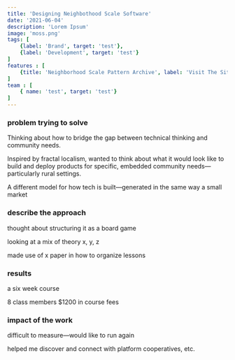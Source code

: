 ```yaml
---
title: 'Designing Neighbothood Scale Software'
date: '2021-06-04'
description: 'Lorem Ipsum'
image: 'moss.png'
tags: [
    {label: 'Brand', target: 'test'},
    {label: 'Development', target: 'test'}
]
features : [
    {title: 'Neighborhood Scale Pattern Archive', label: 'Visit The Site', target: 'https://millenniallglyphs.github.io/neighborhood-scale-software-patterns/', type: 'web'}
]
team : [
    { name: 'test', target: 'test'}
]
---
```


### problem trying to solve

Thinking about how to bridge the gap between technical thinking and community needs.

Inspired by fractal localism, wanted to think about what it would look like to build and deploy products for specific, embedded community needs—particularly rural settings. 

A different model for how tech is built—generated in the same way a small market

### describe the approach

thought about structuring it as a board game

looking at a mix of theory 
x, y, z

made use of x paper in how to organize lessons


### results

 a six week course 
 
 8 class members
 $1200 in course fees

### impact of the work

difficult to measure—would like to run again

helped me discover and connect with platform cooperatives, etc. 